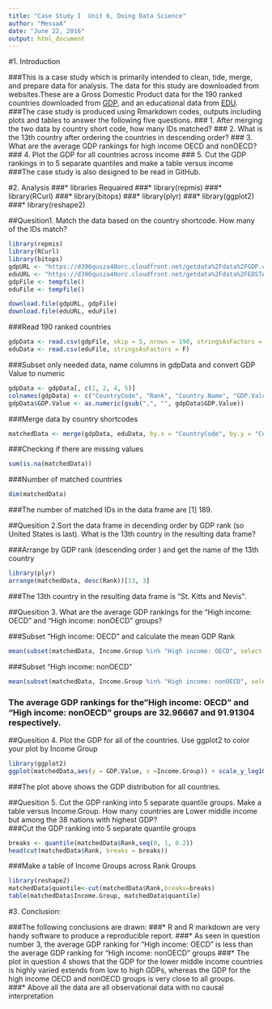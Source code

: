 ---
title: "Case Study I  Unit 6, Doing Data Science"
author: "MessaA"
date: "June 22, 2016"
output: html_document
---  

#1. Introduction

###This is a case study which is primarily intended to clean, tide, merge, and prepare data for analysis. The data for this study are downloaded from websites.These are a Gross Domestic Product data for the 190 ranked countries downloaded from [GDP](https://d396qusza40orc.cloudfront.net/getdata%2Fdata%2FGDP.csv), and an educational data from [EDU](https://d396qusza40orc.cloudfront.net/getdata%2Fdata%2FGDP.csv).  
###The case study is produced using Rmarkdown codes, outputs including plots and tables to answer the following five questions. 
###  1. After merging the two data by country short code, how many IDs matched?
###  2. What is the 13th country after ordering the countries in descending order?
###  3. What are the average GDP rankings for high income OECD and nonOECD?
###  4. Plot the GDP for all countries across income
###  5. Cut the GDP rankings in to 5 separate quantiles and make a table versus income      
###The case study is also designed to be read in GitHub.  

#2. Analysis
###* libraries Requaired
###* library(repmis)
###* library(RCurl)
###* library(bitops)
###* library(plyr)
###* library(ggplot2)
###* library(reshape2)

##Quesition1.	Match the data based on the country shortcode. How many of the IDs match?
```{r}
library(repmis)
library(RCurl)
library(bitops)
gdpURL <- "https://d396qusza40orc.cloudfront.net/getdata%2Fdata%2FGDP.csv"
eduURL <- "https://d396qusza40orc.cloudfront.net/getdata%2Fdata%2FEDSTATS_Country.csv"
gdpFile <- tempfile()
eduFile <- tempfile()

download.file(gdpURL, gdpFile)
download.file(eduURL, eduFile)
```

###Read 190 ranked countries
```{r}
gdpData <- read.csv(gdpFile, skip = 5, nrows = 190, stringsAsFactors = F, header = F)
eduData <- read.csv(eduFile, stringsAsFactors = F)
```  

###Subset only needed data, name columns in gdpData and convert GDP Value to numeric
```{r}
gdpData <- gdpData[, c(1, 2, 4, 5)]
colnames(gdpData) <- c("CountryCode", "Rank", "Country.Name", "GDP.Value")
gdpData$GDP.Value <- as.numeric(gsub(",", "", gdpData$GDP.Value))
```  
###Merge data by country shortcodes
```{r}
matchedData <- merge(gdpData, eduData, by.x = "CountryCode", by.y = "CountryCode")
```   
###Checking if there are missing values  
```{r}
sum(is.na(matchedData))
```
###Number of matched countries
```{r}
dim(matchedData)
```  
###The number of matched IDs in the data frame are [1] 189.

##Quesition 2.Sort the data frame in decending order by GDP rank (so United States is last). What is the 13th country in the resulting data frame?

###Arrange by GDP rank (descending order ) and get the name of the 13th country
```{r}
library(plyr)
arrange(matchedData, desc(Rank))[13, 3]
```  
###The 13th country in the resulting data frame is "St. Kitts and Nevis".  

##Quesition 3. What are the average GDP rankings for the "High income: OECD" and "High income: nonOECD" groups?  

###Subset "High income: OECD" and calculate the mean GDP Rank
```{r}
mean(subset(matchedData, Income.Group %in% "High income: OECD", select = c(Rank))$Rank)
```  
###Subset "High income: nonOECD"  
```{r}
mean(subset(matchedData, Income.Group %in% "High income: nonOECD", select = c(Rank))$Rank)
```   
### The average GDP rankings for the"High income: OECD" and "High income: nonOECD" groups are  32.96667 and 91.91304 respectively.   

##Quesition 4. Plot the GDP for all of the countries. Use ggplot2 to color your plot by Income Group  
```{r}
library(ggplot2)
ggplot(matchedData,aes(y = GDP.Value, x =Income.Group)) + scale_y_log10()+ geom_point(pch = 21, size = 8, fill = I("darkorchid1"))
```  

###The plot above shows the GDP distribution for all countries.

##Quesition 5. Cut the GDP ranking into 5 separate quantile groups. Make a table versus Income.Group. How many countries are Lower middle income but among the 38 nations with highest GDP?  
###Cut the GDP ranking into 5 separate quantile groups

```{r}
breaks <- quantile(matchedData$Rank,seq(0, 1, 0.2))
head(cut(matchedData$Rank, breaks = breaks))
```   

###Make a table of Income Groups across Rank Groups  
```{r}
library(reshape2)
matchedData$quantile<-cut(matchedData$Rank,breaks=breaks)
table(matchedData$Income.Group, matchedData$quantile)

```  

#3. Conclusion:  

###The following conclusions are drawn:
###* R and R markdown are very handy software to produce a reproducible report. 
###* As seen in question number 3, the average GDP ranking for "High income: OECD" is less than the average GDP ranking for  "High income: nonOECD" groups 
###* The plot in question 4 shows that the GDP for the lower middle income countries is highly varied extends from low to high GDPs, whereas the GDP for the high income OECD and nonOECD groups is very close to all groups.			
###* Above all the data are all observational data with no causal interpretation 

